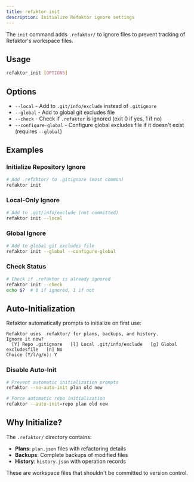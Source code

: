 ```yaml
---
title: refaktor init
description: Initialize Refaktor ignore settings
---
```


The `init` command adds `.refaktor/` to ignore files to prevent tracking of Refaktor's workspace files.

## Usage

```bash
refaktor init [OPTIONS]
```

## Options

- `--local` - Add to `.git/info/exclude` instead of `.gitignore`
- `--global` - Add to global git excludes file
- `--check` - Check if `.refaktor` is ignored (exit 0 if yes, 1 if no)
- `--configure-global` - Configure global excludes file if it doesn't exist (requires `--global`)

## Examples

### Initialize Repository Ignore
```bash
# Add .refaktor/ to .gitignore (most common)
refaktor init
```

### Local-Only Ignore
```bash
# Add to .git/info/exclude (not committed)
refaktor init --local
```

### Global Ignore
```bash
# Add to global git excludes file
refaktor init --global --configure-global
```

### Check Status
```bash
# Check if .refaktor is already ignored
refaktor init --check
echo $?  # 0 if ignored, 1 if not
```

## Auto-Initialization

Refaktor automatically prompts to initialize on first use:

```
Refaktor uses .refaktor/ for plans, backups, and history.
Ignore it now?
  [Y] Repo .gitignore   [l] Local .git/info/exclude   [g] Global excludesfile   [n] No
Choice (Y/l/g/n): Y
```

### Disable Auto-Init
```bash
# Prevent automatic initialization prompts
refaktor --no-auto-init plan old new

# Force automatic repo initialization
refaktor --auto-init=repo plan old new
```

## Why Initialize?

The `.refaktor/` directory contains:
- **Plans**: `plan.json` files with refactoring details
- **Backups**: Complete backups of modified files  
- **History**: `history.json` with operation records

These are workspace files that shouldn't be committed to version control.
